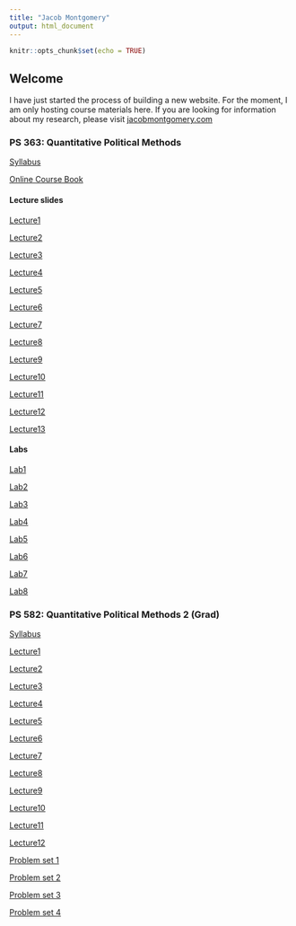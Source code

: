 ```yaml
---
title: "Jacob Montgomery"
output: html_document
---
```


```r
knitr::opts_chunk$set(echo = TRUE)
```

## Welcome

I have just started the process of building a new website. For the moment, I am only hosting course materials here.  If you are looking for information about my research, please visit [jacobmontgomery.com](http://www.jacobmontgomery.com)

### PS 363: Quantitative Political Methods

[Syllabus](https://jmontgomery.github.io/PS363Syllabus/Syllabus.html)  

[Online Course Book](http://jmontgomery.github.io/PS363CourseBook/)

#### Lecture slides
[Lecture1](https://jmontgomery.github.io/PS363Slides/01Introduction.pdf)

[Lecture2](https://jmontgomery.github.io/PS363Slides/02SamplingMeasurement.pdf)

[Lecture3](https://jmontgomery.github.io/PS363Slides/03CentralTendencySpread.pdf)

[Lecture4](https://jmontgomery.github.io/PS363Slides/04BasicProbability.pdf)

[Lecture5](https://jmontgomery.github.io/PS363Slides/05SamplingDistributions.pdf)

[Lecture6](https://jmontgomery.github.io/PS363Slides/06FindingProbabilities.pdf)

[Lecture7](https://jmontgomery.github.io/PS363Slides/07EstimatingMean.pdf)

[Lecture8](https://jmontgomery.github.io/PS363Slides/08HypothesisTesting1.pdf)

[Lecture9](https://jmontgomery.github.io/PS363Slides/09HypothesisTesting2.pdf)

[Lecture10](https://jmontgomery.github.io/PS363Slides/10HypothesisTesting3.pdf)

[Lecture11](https://jmontgomery.github.io/PS363Slides/11Causality.pdf)

[Lecture12](https://jmontgomery.github.io/PS363Slides/12TTest.pdf)

[Lecture13](https://jmontgomery.github.io/PS363Slides/13ContingencyTables.pdf)

#### Labs
[Lab1](https://jmontgomery.github.io/Lab/Lab1.zip)

[Lab2](https://jmontgomery.github.io/Lab/Lab2.zip)

[Lab3](https://jmontgomery.github.io/Lab/Lab3.zip)

[Lab4](https://jmontgomery.github.io/Lab/Lab4.zip)

[Lab5](https://jmontgomery.github.io/Lab/Lab5.zip)

[Lab6](https://jmontgomery.github.io/Lab/Lab6.zip)

[Lab7](https://jmontgomery.github.io/Lab/Lab7/Lab7.R)

[Lab8](https://jmontgomery.github.io/Lab/Lab8.zip)

### PS 582: Quantitative Political Methods 2 (Grad)


[Syllabus](https://jmontgomery.github.io/PS582/Syllabus.pdf)  

[Lecture1](https://jmontgomery.github.io/PS582/01Probability1.pdf)  

[Lecture2](https://jmontgomery.github.io/PS582/02Probability2.pdf)

[Lecture3](https://jmontgomery.github.io/PS582/03DataReduction.pdf)

[Lecture4](https://jmontgomery.github.io/PS582/04PointEstimation.pdf)

[Lecture5](https://jmontgomery.github.io/PS582/05MLE1.pdf)

[Lecture6](https://jmontgomery.github.io/PS582/06MLE2.pdf)

[Lecture7](https://jmontgomery.github.io/PS582/07Frequentist.pdf)

[Lecture8](https://jmontgomery.github.io/PS582/08Bayesian.pdf)

[Lecture9](https://jmontgomery.github.io/PS582/09NonParametrics.pdf)

[Lecture10](https://jmontgomery.github.io/PS582/10Tests.pdf)

[Lecture11](https://jmontgomery.github.io/PS582/11Pvalues.pdf)

[Lecture12](https://jmontgomery.github.io/PS582/12LRTest.pdf)

[Problem set 1](https://jmontgomery.github.io/PS582/PS1.pdf)

[Problem set 2](https://jmontgomery.github.io/PS582/PS2.pdf)

[Problem set 3](https://jmontgomery.github.io/PS582/PS3.pdf)

[Problem set 4](https://jmontgomery.github.io/PS582/PS4.pdf)